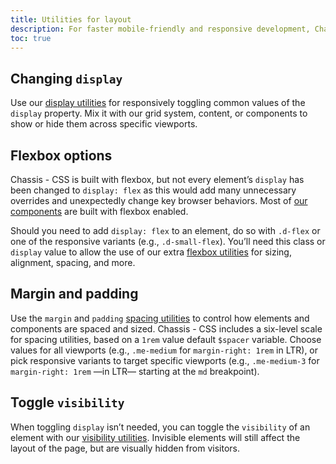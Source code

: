 ```yaml
---
title: Utilities for layout
description: For faster mobile-friendly and responsive development, Chassis - CSS includes dozens of utility classes for showing, hiding, aligning, and spacing content.
toc: true
---
```


## Changing `display`

Use our [display utilities]([[docsref:/utilities/display]]) for responsively toggling common values of the `display` property. Mix it with our grid system, content, or components to show or hide them across specific viewports.

## Flexbox options

Chassis - CSS is built with flexbox, but not every element’s `display` has been changed to `display: flex` as this would add many unnecessary overrides and unexpectedly change key browser behaviors. Most of [our components]([[docsref:/components/notifications]]) are built with flexbox enabled.

Should you need to add `display: flex` to an element, do so with `.d-flex` or one of the responsive variants (e.g., `.d-small-flex`). You’ll need this class or `display` value to allow the use of our extra [flexbox utilities]([[docsref:/utilities/flex]]) for sizing, alignment, spacing, and more.

## Margin and padding

Use the `margin` and `padding` [spacing utilities]([[docsref:/utilities/spacing]]) to control how elements and components are spaced and sized. Chassis - CSS includes a six-level scale for spacing utilities, based on a `1rem` value default `$spacer` variable. Choose values for all viewports (e.g., `.me-medium` for `margin-right: 1rem` in LTR), or pick responsive variants to target specific viewports (e.g., `.me-medium-3` for `margin-right: 1rem` —in LTR— starting at the `md` breakpoint).

## Toggle `visibility`

When toggling `display` isn’t needed, you can toggle the `visibility` of an element with our [visibility utilities]([[docsref:/utilities/visibility]]). Invisible elements will still affect the layout of the page, but are visually hidden from visitors.
